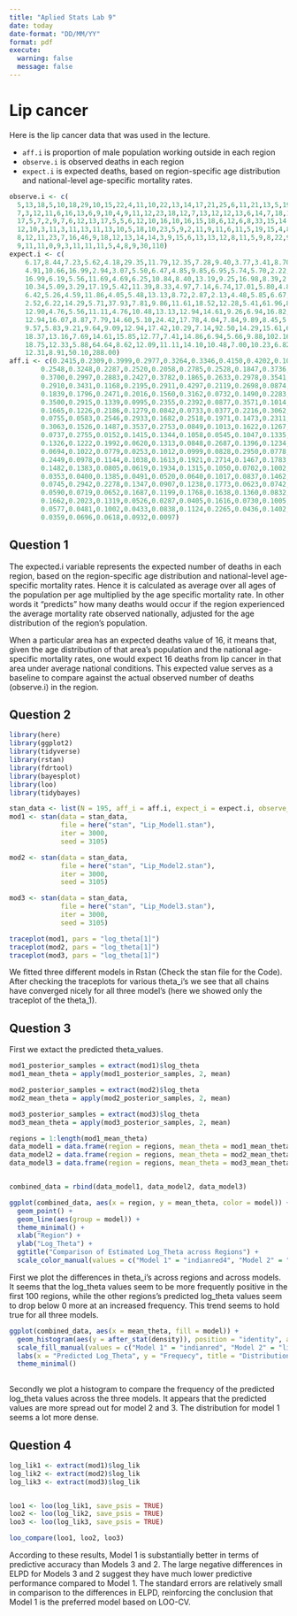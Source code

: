 ```yaml
---
title: "Aplied Stats Lab 9"
date: today
date-format: "DD/MM/YY"
format: pdf
execute: 
  warning: false
  message: false
---
```


# Lip cancer

Here is the lip cancer data that was used in the lecture.

-   `aff.i` is proportion of male population working outside in each region
-   `observe.i` is observed deaths in each region
-   `expect.i` is expected deaths, based on region-specific age distribution and national-level age-specific mortality rates.

```r
observe.i <- c(
  5,13,18,5,10,18,29,10,15,22,4,11,10,22,13,14,17,21,25,6,11,21,13,5,19,18,14,17,3,10,
  7,3,12,11,6,16,13,6,9,10,4,9,11,12,23,18,12,7,13,12,12,13,6,14,7,18,13,9,6,8,7,6,16,4,6,12,5,5,
  17,5,7,2,9,7,6,12,13,17,5,5,6,12,10,16,10,16,15,18,6,12,6,8,33,15,14,18,25,14,2,73,13,14,6,20,8,
  12,10,3,11,3,11,13,11,13,10,5,18,10,23,5,9,2,11,9,11,6,11,5,19,15,4,8,9,6,4,4,2,12,12,11,9,7,7,
  8,12,11,23,7,16,46,9,18,12,13,14,14,3,9,15,6,13,13,12,8,11,5,9,8,22,9,2,10,6,10,12,9,11,32,5,11,
  9,11,11,0,9,3,11,11,11,5,4,8,9,30,110)
expect.i <- c(
    6.17,8.44,7.23,5.62,4.18,29.35,11.79,12.35,7.28,9.40,3.77,3.41,8.70,9.57,8.18,4.35,
    4.91,10.66,16.99,2.94,3.07,5.50,6.47,4.85,9.85,6.95,5.74,5.70,2.22,3.46,4.40,4.05,5.74,6.36,5.13,
    16.99,6.19,5.56,11.69,4.69,6.25,10.84,8.40,13.19,9.25,16.98,8.39,2.86,9.70,12.12,12.94,9.77,
    10.34,5.09,3.29,17.19,5.42,11.39,8.33,4.97,7.14,6.74,17.01,5.80,4.84,12.00,4.50,4.39,16.35,6.02,
    6.42,5.26,4.59,11.86,4.05,5.48,13.13,8.72,2.87,2.13,4.48,5.85,6.67,6.11,5.78,12.31,10.56,10.23,
    2.52,6.22,14.29,5.71,37.93,7.81,9.86,11.61,18.52,12.28,5.41,61.96,8.55,12.07,4.29,19.42,8.25,
    12.90,4.76,5.56,11.11,4.76,10.48,13.13,12.94,14.61,9.26,6.94,16.82,33.49,20.91,5.32,6.77,8.70,
    12.94,16.07,8.87,7.79,14.60,5.10,24.42,17.78,4.04,7.84,9.89,8.45,5.06,4.49,6.25,9.16,12.37,8.40,
    9.57,5.83,9.21,9.64,9.09,12.94,17.42,10.29,7.14,92.50,14.29,15.61,6.00,8.55,15.22,18.42,5.77,
    18.37,13.16,7.69,14.61,15.85,12.77,7.41,14.86,6.94,5.66,9.88,102.16,7.63,5.13,7.58,8.00,12.82,
    18.75,12.33,5.88,64.64,8.62,12.09,11.11,14.10,10.48,7.00,10.23,6.82,15.71,9.65,8.59,8.33,6.06,
    12.31,8.91,50.10,288.00)
aff.i <- c(0.2415,0.2309,0.3999,0.2977,0.3264,0.3346,0.4150,0.4202,0.1023,0.1752,
        0.2548,0.3248,0.2287,0.2520,0.2058,0.2785,0.2528,0.1847,0.3736,0.2411,
        0.3700,0.2997,0.2883,0.2427,0.3782,0.1865,0.2633,0.2978,0.3541,0.4176,
        0.2910,0.3431,0.1168,0.2195,0.2911,0.4297,0.2119,0.2698,0.0874,0.3204,
        0.1839,0.1796,0.2471,0.2016,0.1560,0.3162,0.0732,0.1490,0.2283,0.1187,
        0.3500,0.2915,0.1339,0.0995,0.2355,0.2392,0.0877,0.3571,0.1014,0.0363,
        0.1665,0.1226,0.2186,0.1279,0.0842,0.0733,0.0377,0.2216,0.3062,0.0310,
        0.0755,0.0583,0.2546,0.2933,0.1682,0.2518,0.1971,0.1473,0.2311,0.2471,
        0.3063,0.1526,0.1487,0.3537,0.2753,0.0849,0.1013,0.1622,0.1267,0.2376,
        0.0737,0.2755,0.0152,0.1415,0.1344,0.1058,0.0545,0.1047,0.1335,0.3134,
        0.1326,0.1222,0.1992,0.0620,0.1313,0.0848,0.2687,0.1396,0.1234,0.0997,
        0.0694,0.1022,0.0779,0.0253,0.1012,0.0999,0.0828,0.2950,0.0778,0.1388,
        0.2449,0.0978,0.1144,0.1038,0.1613,0.1921,0.2714,0.1467,0.1783,0.1790,
        0.1482,0.1383,0.0805,0.0619,0.1934,0.1315,0.1050,0.0702,0.1002,0.1445,
        0.0353,0.0400,0.1385,0.0491,0.0520,0.0640,0.1017,0.0837,0.1462,0.0958,
        0.0745,0.2942,0.2278,0.1347,0.0907,0.1238,0.1773,0.0623,0.0742,0.1003,
        0.0590,0.0719,0.0652,0.1687,0.1199,0.1768,0.1638,0.1360,0.0832,0.2174,
        0.1662,0.2023,0.1319,0.0526,0.0287,0.0405,0.1616,0.0730,0.1005,0.0743,
        0.0577,0.0481,0.1002,0.0433,0.0838,0.1124,0.2265,0.0436,0.1402,0.0313,
        0.0359,0.0696,0.0618,0.0932,0.0097)
```

## Question 1

The expected.i variable represents the expected number of deaths in each region, based on the region-specific age distribution and national-level age-specific mortality rates. Hence it is calculated as average over all ages of the population per age multiplied by the age specific mortality rate. In other words it "predicts" how many deaths would occur if the region experienced the average mortality rate observed nationally, adjusted for the age distribution of the region's population.

When a particular area has an expected deaths value of 16, it means that, given the age distribution of that area's population and the national age-specific mortality rates, one would expect 16 deaths from lip cancer in that area under average national conditions. This expected value serves as a baseline to compare against the actual observed number of deaths (observe.i) in the region. 

## Question 2

```r
library(here)
library(ggplot2)
library(tidyverse)
library(rstan)
library(fdrtool)
library(bayesplot) 
library(loo) 
library(tidybayes) 
```

```r
stan_data <- list(N = 195, aff_i = aff.i, expect_i = expect.i, observe_i = observe.i)
mod1 <- stan(data = stan_data, 
             file = here("stan", "Lip_Model1.stan"),
             iter = 3000,
             seed = 3105)
```

```r
mod2 <- stan(data = stan_data, 
             file = here("stan", "Lip_Model2.stan"),
             iter = 3000,
             seed = 3105)
```

```r
mod3 <- stan(data = stan_data, 
             file = here("stan", "Lip_Model3.stan"),
             iter = 3000,
             seed = 3105)
```

```r
traceplot(mod1, pars = "log_theta[1]")
traceplot(mod2, pars = "log_theta[1]")
traceplot(mod3, pars = "log_theta[1]")
```
We fitted three different models in Rstan (Check the stan file for the Code). After checking the traceplots for various theta_i's we see that all chains have converged nicely for all three model's (here we showed only the traceplot of the theta_1).

## Question 3

First we extact the predicted theta_values.
```r
mod1_posterior_samples = extract(mod1)$log_theta
mod1_mean_theta = apply(mod1_posterior_samples, 2, mean)

mod2_posterior_samples = extract(mod2)$log_theta
mod2_mean_theta = apply(mod2_posterior_samples, 2, mean)

mod3_posterior_samples = extract(mod3)$log_theta
mod3_mean_theta = apply(mod3_posterior_samples, 2, mean)
```


```r
regions = 1:length(mod1_mean_theta)  
data_model1 = data.frame(region = regions, mean_theta = mod1_mean_theta, model = 'Model 1')
data_model2 = data.frame(region = regions, mean_theta = mod2_mean_theta, model = 'Model 2')
data_model3 = data.frame(region = regions, mean_theta = mod3_mean_theta, model = 'Model 3')


combined_data = rbind(data_model1, data_model2, data_model3)

ggplot(combined_data, aes(x = region, y = mean_theta, color = model)) +
  geom_point() +
  geom_line(aes(group = model)) +  
  theme_minimal() +  
  xlab("Region") +
  ylab("Log_Theta") +
  ggtitle("Comparison of Estimated Log_Theta across Regions") +
  scale_color_manual(values = c("Model 1" = "indianred4", "Model 2" = "steelblue", "Model 3" = "springgreen"))
```
First we plot the differences in theta_i's across regions and across models. It seems that the log_theta values seem to be more frequently positive in the first 100 regions, while the other regions's predicted log_theta values seem to drop below 0 more at an increased frequency. This trend seems to hold true for all three models.

```r
ggplot(combined_data, aes(x = mean_theta, fill = model)) +
  geom_histogram(aes(y = after_stat(density)), position = "identity", alpha = 1, bins = 100) +  
  scale_fill_manual(values = c("Model 1" = "indianred", "Model 2" = "lightblue", "Model 3" = "lightgreen")) +
  labs(x = "Predicted Log_Theta", y = "Frequecy", title = "Distribution of Predicted Log_Theta Across Models") +
  theme_minimal() 
  
```
Secondly we plot a histogram to compare the frequency of the predicted log_theta values across the three models. It appears that the predicted values are more spread out for model 2 and 3. The distribution for model 1 seems a lot more dense.

## Question 4

```r
log_lik1 <- extract(mod1)$log_lik
log_lik2 <- extract(mod2)$log_lik
log_lik3 <- extract(mod3)$log_lik


loo1 <- loo(log_lik1, save_psis = TRUE)
loo2 <- loo(log_lik2, save_psis = TRUE)
loo3 <- loo(log_lik3, save_psis = TRUE)

loo_compare(loo1, loo2, loo3)
```

According to these results, Model 1 is substantially better in terms of predictive accuracy than Models 3 and 2. The large negative differences in ELPD for Models 3 and 2 suggest they have much lower predictive performance compared to Model 1. The standard errors are relatively small in comparison to the differences in ELPD, reinforcing the conclusion that Model 1 is the preferred model based on LOO-CV.